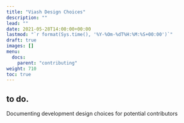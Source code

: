 ```yaml
---
title: "Viash Design Choices"
description: ""
lead: ""
date: 2021-05-28T14:00:00+00:00
lastmod: "`r format(Sys.time(), '%Y-%Om-%dT%H:%M:%S+00:00')`"
draft: true
images: []
menu:
  docs:
    parent: "contributing"
weight: 710
toc: true
---
```


## to do.

Documenting development design choices for potential contributors
